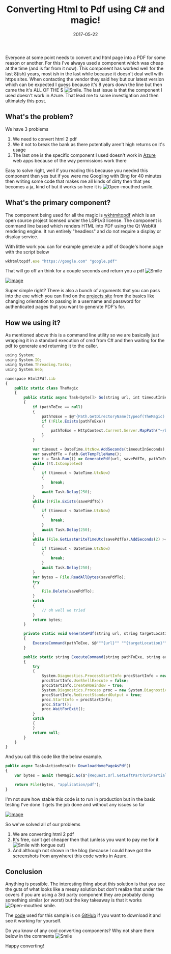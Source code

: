 ﻿---
title: 'Converting Html to Pdf using C# and magic!'
date: 2017-05-22
tags: ['Azure', 'Just Coding', 'GitHub Projects', 'Pdf-to-Html']
draft: false
summary: 'Everyone at some point needs to convert and html page into a PDF for some reason or another. For this I''ve always used a component which was cheap at the time (and is far from it now). This component has worked well for the last 8(ish) years, most ish in the last while because it doesn''t deal well with https sites. When contacting the vendor they said hey but our latest version which can be expected I guess because it''s 8 years down the line but then came the it''s ALL OF THE $ . The last issue is that the component I used doesn''t work in Azure. That lead me to some investigation and then ultimately this post.'
---


Everyone at some point needs to convert and html page into a PDF for some reason or another. For this I've always used a component which was cheap at the time (and is far from it now). This component has worked well for the last 8(ish) years, most ish in the last while because it doesn't deal well with https sites. When contacting the vendor they said hey but our latest version which can be expected I guess because it's 8 years down the line but then came the it's ALL OF THE $ ![Smile](https://gordonbeeming.com/images/emoticons/smile.svg). The last issue is that the component I used doesn't work in Azure. That lead me to some investigation and then ultimately this post.
 
## What's the problem?
 
We have 3 problems 
 
1. We need to convert html 2 pdf
2. We it not to break the bank as there potentially aren't high returns on it's usage
3. The last one is the specific component I used doesn't work in [Azure](https://go.beeming.net/1jyem8b) web apps because of the way permissions work there

Easy to solve right, well if you reading this because you needed this component then yes but if you were me Googling with Bing for 40 minutes then writing some code that makes me all kinds of dirty then that yes becomes a ja, kind of but it works so here it is ![Open-mouthed smile](https://gordonbeeming.com/images/emoticons/open-mouthed-smile.svg).
 
## What's the primary component?
 
The component being used for all the magic is [wkhtmltopdf](https://wkhtmltopdf.org/) which is an open source project licensed under the LGPLv3 license. The component is command line based which renders HTML into PDF using the Qt WebKit rendering engine. It run entirely "headless" and do not require a display or display service.
 
With little work you can for example generate a pdf of Google's home page with the script below


```javascript
wkhtmltopdf.exe "https://google.com" "google.pdf"
```


That will go off an think for a couple seconds and return you a pdf ![Smile](https://gordonbeeming.com/images/emoticons/smile.svg)
 
[![image](https://gordonbeeming.com/blog/binaries/stream/image-jpg/image/1000/0/c76dc3c58abeefcef385a35a8a8624e7f1272e69/c76dc3c58abeefcef385a35a8a8624e7f1272e69.png "image")](https://gordonbeeming.com/blog/binaries/stream/image-jpg/image/1000/0/7742a86f90bc73bfe4892179db8e9530a7492313/7742a86f90bc73bfe4892179db8e9530a7492313.png)
 
Super simple right? There is also a bunch of arguments that you can pass into the exe which you can find on the [projects site](https://wkhtmltopdf.org/usage/wkhtmltopdf.txt) from the basics like changing orientation to passing in a username and password for authenticated pages that you want to generate PDF's for.
 
## How we using it?
 
As mentioned above this is a command line utility so we are basically just wrapping it in a standard execution of cmd from C# and then waiting for the pdf to generate and returning it to the caller.


```javascript
using System;
using System.IO;
using System.Threading.Tasks;
using System.Web;

namespace Html2Pdf.Lib
{
    public static class TheMagic
    {
        public static async Task<byte[]> Go(string url, int timeoutInSeconds = 30, string pathToExe = null)
        {
            if (pathToExe == null)
            {
                pathToExe = $@"{Path.GetDirectoryName(typeof(TheMagic).Assembly.Location)}\wkhtmltopdf.exe";
                if (!File.Exists(pathToExe))
                {
                    pathToExe = HttpContext.Current.Server.MapPath("~/bin/wkhtmltopdf.exe");
                }
            }

            var timeout = DateTime.UtcNow.AddSeconds(timeoutInSeconds);
            var savePdfTo = Path.GetTempFileName();
            var t = Task.Run(() => GeneratePdf(url, savePdfTo, pathToExe));
            while (!t.IsCompleted)
            {
                if (timeout < DateTime.UtcNow)
                {
                    break;
                }
                await Task.Delay(250);
            }
            while (!File.Exists(savePdfTo))
            {
                if (timeout < DateTime.UtcNow)
                {
                    break;
                }
                await Task.Delay(250);
            }
            while (File.GetLastWriteTimeUtc(savePdfTo).AddSeconds(2) >= DateTime.UtcNow)
            {
                if (timeout < DateTime.UtcNow)
                {
                    break;
                }
                await Task.Delay(250);
            }
            var bytes = File.ReadAllBytes(savePdfTo);
            try
            {
                File.Delete(savePdfTo);
            }
            catch
            {
                // oh well we tried
            }
            return bytes;
        }

        private static void GeneratePdf(string url, string targetLocation, string pathToExe)
        {
            ExecuteCommand(pathToExe, $@"""{url}"" ""{targetLocation}""");
        }

        public static string ExecuteCommand(string pathToExe, string args)
        {
            try
            {
                System.Diagnostics.ProcessStartInfo procStartInfo = new System.Diagnostics.ProcessStartInfo(pathToExe, args);
                procStartInfo.UseShellExecute = false;
                procStartInfo.CreateNoWindow = true;
                System.Diagnostics.Process proc = new System.Diagnostics.Process();
                procStartInfo.RedirectStandardOutput = true;
                proc.StartInfo = procStartInfo;
                proc.Start();
                proc.WaitForExit();
            }
            catch
            {
            }
            return null;
        }
    }
}
```


And you call this code like the below example.


```javascript
public async Task<ActionResult> DownloadHomePageAsPdf()
{
    var bytes = await TheMagic.Go($"{Request.Url.GetLeftPart(UriPartial.Authority)}/Home");

    return File(bytes, "application/pdf");
}
```


I'm not sure how stable this code is to run in production but in the basic testing I've done it gets the job done and without any issues so far
 
[![image](https://gordonbeeming.com/blog/binaries/stream/image-jpg/image/1000/0/cc95621881d733a8fe73acb5920aa2161d530bd5/cc95621881d733a8fe73acb5920aa2161d530bd5.png "image")](https://gordonbeeming.com/blog/binaries/stream/image-jpg/image/1000/0/cc95621881d733a8fe73acb5920aa2161d530bd5/cc95621881d733a8fe73acb5920aa2161d530bd5.png)
 
So we've solved all of our problems
 
1. We are converting html 2 pdf
2. It's free, can't get cheaper then that (unless you want to pay me for it ![Smile with tongue out](https://gordonbeeming.com/images/emoticons/smile-with-tongue-out.svg))
3. And although not shown in the blog (because I could have got the screenshots from anywhere) this code works in Azure.

## Conclusion
 
Anything is possible. The interesting thing about this solution is that you see the guts of what looks like a messy solution but don't realize that under the covers if you are using a 3rd party component they are probably doing something similar (or worst) but the key takeaway is that it works ![Open-mouthed smile](https://gordonbeeming.com/images/emoticons/open-mouthed-smile.svg). 
 
The [code](https://go.beeming.net/2q4E50H) used for this sample is on [GitHub](https://go.beeming.net/1PnPzPb) if you want to download it and see it working for yourself.
 
Do you know of any cool converting components? Why not share them below in the comments ![Smile](https://gordonbeeming.com/images/emoticons/smile.svg)
 
Happy converting!

